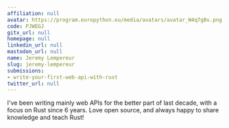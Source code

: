 ```yaml
---
affiliation: null
avatar: https://program.europython.eu/media/avatars/avatar_W4q7gBv.png
code: PJWEGJ
gitx_url: null
homepage: null
linkedin_url: null
mastodon_url: null
name: Jeremy Lempereur
slug: jeremy-lempereur
submissions:
- write-your-first-web-api-with-rust
twitter_url: null
---
```


I've been writing mainly web APIs for the better part of last decade, with a focus on Rust since 6 years.
Love open source, and always happy to share knowledge and teach Rust!